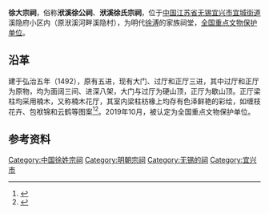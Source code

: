 {{文物保护单位
| 级别 = 全国
| 名称 = 徐大宗祠楠木厅
| 图片 = [[File:Xu's_Ancestral_Hall_in_Yixing_2013-10.jpg|260px]]<br><small>近年新建之大门，2013年10月</small>
| 编号 = 8-0267-3-070
| 分类 = 古建筑
| 时代 = 明
| 所在 = [[无锡市|无锡市]][[宜兴市|宜兴市]]
| 登录 = 2006年5月25日
| 备注
| 备注 ={{maplink|frame=yes|plain=yes|type=point|frame-lat=31.35737|frame-long=119.82577|zoom=16|coord={{coord|31.35737|119.82577}}}}
}}{{coord|31.35737|119.82577|display=title}}

'''徐大宗祠'''，俗称'''洑溪徐公祠'''、'''洑溪徐氏宗祠'''，位于[[中国|中国]][[江苏省|江苏省]][[无锡|无锡]][[宜兴市|宜兴市]][[宜城街道|宜城街道]]溪隐府小区内（原洑溪河畔溪隐村），为明代[[徐溥|徐溥]]的家族祠堂，[[第八批全国重点文物保护单位|全国重点文物保护单位]]。

== 沿革==
建于弘治五年（1492），原有五进，现有大门、过厅和正厅三进，其中过厅和正厅为原物，均为面阔三间、进深八架，大门与过厅为硬山顶，正厅为歇山顶。正厅梁柱均采用楠木，又称楠木花厅，其室内梁柱枋椽上均存有色泽鲜艳的彩绘，如缠枝花卉、包袱锦和云鹤等图案<ref>{{cite web|url=http://www.yxwbw.com/show.asp?id=76|title=《徐大宗祠》|accessdate=2014-05-10|work=|publisher=宜兴文物网|archive-date=2016-03-04|archive-url=https://web.archive.org/web/20160304125414/http://www.yxwbw.com/show.asp?id=76}}</ref><ref>{{cite web|url=http://news.idoican.com.cn/yxrb/html/2009-08/21/content_40482710.htm|title=《徐大宗祠》|accessdate=2014-05-10|work=|publisher=宜兴日报|deadurl=yes|archiveurl=https://web.archive.org/web/20140513011011/http://news.idoican.com.cn/yxrb/html/2009-08/21/content_40482710.htm|archivedate=2014-05-13}}</ref>。2019年10月，被认定为全国重点文物保护单位。

{{Quote box|width=25%|align=right|quote=罢三清素同韩表，<br>建千亩义洽范庄。|source=——徐大宗祠正厅楹联}}

==参考资料==
{{reflist|2}}
{{DEFAULTSORT:X}}
{{江苏全国重点文物保护单位}}
[[Category:中国徐姓宗祠|Category:中国徐姓宗祠]]
[[Category:明朝宗祠|Category:明朝宗祠]]
[[Category:无锡的祠|Category:无锡的祠]]
[[Category:宜兴市|Category:宜兴市]]